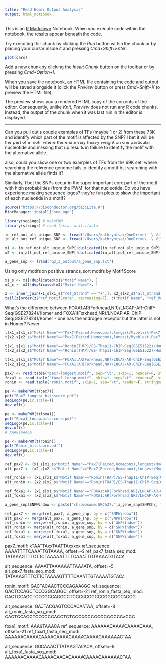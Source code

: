 ```yaml
---
title: "Read Homer Output Analysis"
output: html_notebook
---
```


This is an [R Markdown](http://rmarkdown.rstudio.com) Notebook. When you execute code within the notebook, the results appear beneath the code. 

Try executing this chunk by clicking the *Run* button within the chunk or by placing your cursor inside it and pressing *Cmd+Shift+Enter*. 

```r
plot(cars)
```

Add a new chunk by clicking the *Insert Chunk* button on the toolbar or by pressing *Cmd+Option+I*.

When you save the notebook, an HTML file containing the code and output will be saved alongside it (click the *Preview* button or press *Cmd+Shift+K* to preview the HTML file). 

The preview shows you a rendered HTML copy of the contents of the editor. Consequently, unlike *Knit*, *Preview* does not run any R code chunks. Instead, the output of the chunk when it was last run in the editor is displayed.

---

Can you pull out a couple examples of TFs (maybe 1 or 2) from these 73K and identify which part of the motif is affected by the SNP? I bet it will be the part of a motif where there is a very heavy weight on one particular nucleotide and messing that up results in failure to identify the motif with the alternative allele. 

also, could you show one or two examples of TFs from the 69K set, where searching the reference genome fails to identify a motif but searching with the alternative allele finds it? 

Similarly, I bet the SNPs occur in the super important core part of the motif with high probabilities (from the PWM) for that nucleotide. Do you have experience making sequence logos? they’re fun plots to show the important of each nucleotide in a motif?

```r
source("https://bioconductor.org/biocLite.R")
BiocManager::install("seqLogo")

library(seqLogo) # makePWM
library(stringr) # read.fasta, write.fasta
```

```r

in_ref_not_alt_unique_SNP <- fread("/Users/kathryntsai/OneDrive\ -\ Villanova\ University/College/2018-2019/Summer\ 2019/TFs_eQTLs_Research/RProjects/Project2/q2_3_output/in_ref_not_alt_unique_SNP.txt")
in_alt_not_ref_unique_SNP <- fread("/Users/kathryntsai/OneDrive\ -\ Villanova\ University/College/2018-2019/Summer\ 2019/TFs_eQTLs_Research/RProjects/Project2/q2_3_output/in_alt_not_ref_unique_SNP.txt")

x1 <- in_ref_not_alt_unique_SNP[!duplicated(in_ref_not_alt_unique_SNP),] # 73345
x2 <- in_alt_not_ref_unique_SNP[!duplicated(in_alt_not_ref_unique_SNP),] # 69674

a_gene_snp <- fread("q2_3_output/a_gene_snp.txt")

```

Using only motifs on positive strands, sort motifs by Motif Score
```r

x1_s <- x1[!duplicated(x1$"Motif Name"), ]
x2_s <- x2[!duplicated(x2$"Motif Name"), ]

z <- inner_join(x1_s[x1_s$"ref_Strand" == "+",], x2_s[x2_s$"alt_Strand" == "+",], by="Motif Name")
tail(z[order(z$"ref_MotifScore", decreasing=F), c("Motif Name", "ref_MotifScore", "alt_MotifScore")])

```
What's the difference between FOXA1:AR(Forkhead,NR)/LNCAP-AR-ChIP-Seq(GSE27824)/Homer and FOXA1(Forkhead,NR)/LNCAP-AR-ChIP-Seq(GSE27824)/Homer - one has the androgen receptor but the latter is not in Homer?  Never 

```r
t(x1_s[x1_s$"Motif Name"=="Pax7(Paired,Homeobox),longest/Myoblast-Pax7-ChIP-Seq(GSE25064)/Homer", c("SNPWindow", "ref_Offset", "Motif Name", "ref_Strand", "Sequence")])
t(x2_s[x2_s$"Motif Name"=="Pax7(Paired,Homeobox),longest/Myoblast-Pax7-ChIP-Seq(GSE25064)/Homer", c("SNPWindow", "alt_Offset", "Motif Name", "alt_Strand", "Sequence")])

t(x1_s[x1_s$"Motif Name"=="Ronin(THAP)/ES-Thap11-ChIP-Seq(GSE51522)/Homer", c("SNPWindow", "ref_Offset", "Motif Name", "ref_Strand", "Sequence")])
t(x2_s[x2_s$"Motif Name"=="Ronin(THAP)/ES-Thap11-ChIP-Seq(GSE51522)/Homer", c("SNPWindow", "alt_Offset", "Motif Name", "alt_Strand", "Sequence")])

t(x1_s[x1_s$"Motif Name"=="FOXA1:AR(Forkhead,NR)/LNCAP-AR-ChIP-Seq(GSE27824)/Homer", c("SNPWindow", "ref_Offset", "Motif Name", "ref_Strand", "Sequence")])
t(x2_s[x2_s$"Motif Name"=="FOXA1:AR(Forkhead,NR)/LNCAP-AR-ChIP-Seq(GSE27824)/Homer", c("SNPWindow", "alt_Offset", "Motif Name", "alt_Strand", "Sequence")])

```

```r

pax7 <- read.table("pax7-longest.motif", sep="\t", skip=1, header=F, stringsAsFactors=FALSE)
foxa1 <- read.table("foxa1.lncap.motif", skip=1, sep="\t", header=F, stringsAsFactors=FALSE)
ronin <- read.table("ronin.motif", skip=1, sep="\t", header=F, stringsAsFactors=FALSE)

```

```r

pe <- makePWM(t(pax7))
pdf("Pax7_longest_bitsscore.pdf")
seqLogo(pe,ic.scale=T)
dev.off()

pe <- makePWM(t(foxa1))
pdf("Foxa1_lncap.bitsscore.pdf")
seqLogo(pe,ic.scale=T)
dev.off()
# AAAGTAAACA

pe <- makePWM(t(ronin))
pdf("Ronin_bitsscore.pdf")
seqLogo(pe,ic.scale=T)
dev.off()

```
```r

ref_pax7 <- (x1_s[x1_s$"Motif Name"=="Pax7(Paired,Homeobox),longest/Myoblast-Pax7-ChIP-Seq(GSE25064)/Homer", c("SNPWindow", "ref_Offset", "Motif Name", "ref_Strand", "Sequence")])
alt_pax7 <- (x2_s[x2_s$"Motif Name"=="Pax7(Paired,Homeobox),longest/Myoblast-Pax7-ChIP-Seq(GSE25064)/Homer", c("SNPWindow", "alt_Offset", "Motif Name", "alt_Strand", "Sequence")])

ref_ronin <- (x1_s[x1_s$"Motif Name"=="Ronin(THAP)/ES-Thap11-ChIP-Seq(GSE51522)/Homer", c("SNPWindow", "ref_Offset", "Motif Name", "ref_Strand", "Sequence")])
alt_ronin <- (x2_s[x2_s$"Motif Name"=="Ronin(THAP)/ES-Thap11-ChIP-Seq(GSE51522)/Homer", c("SNPWindow", "alt_Offset", "Motif Name", "alt_Strand", "Sequence")])

ref_foxa1 <- (x1_s[x1_s$"Motif Name"=="FOXA1:AR(Forkhead,NR)/LNCAP-AR-ChIP-Seq(GSE27824)/Homer", c("SNPWindow", "ref_Offset", "Motif Name", "ref_Strand", "Sequence")])
alt_foxa1 <- (x2_s[x2_s$"Motif Name"=="FOXA1:AR(Forkhead,NR)/LNCAP-AR-ChIP-Seq(GSE27824)/Homer", c("SNPWindow", "alt_Offset", "Motif Name", "alt_Strand", "Sequence")])

a_gene_snp$SNPWindow <- paste("chromosome:GRCh37:",a_gene_snp$SNPChr, ":", a_gene_snp$SNPWindowStart, ":", a_gene_snp$SNPWindowEnd,":1", sep="")

ref_pax7 <- merge(ref_pax7, a_gene_snp, by = c("SNPWindow"))
alt_pax7 <- merge(alt_pax7, a_gene_snp, by = c("SNPWindow"))
ref_ronin <- merge(ref_ronin, a_gene_snp, by = c("SNPWindow"))
alt_ronin <- merge(alt_ronin, a_gene_snp, by = c("SNPWindow"))
ref_foxa1 <- merge(ref_foxa1, a_gene_snp, by = c("SNPWindow"))
alt_foxa1 <- merge(alt_foxa1, a_gene_snp, by = c("SNPWindow"))
```

pax7_motif: xTAATTAxxTAATTAxxxxx
ref_sequence: AAAATTTTCAAATTGTAAAA, offset=-5
ref_pax7_fasta_seq_mod: TATAAAGTTTCTTCTAAAAATTTTCAAATTGTAAAATGTACA

alt_sequence: AAAATTAAAAAATTAAAATA, offset=-5
alt_pax7_fasta_seq_mod: TATAAAGTTTCTTCTAAAAGTTTTCAAATTGTAAAATGTACA <!--ACTCCATTTCAAAAACAAAATTAAAAAATTAAAATAAAAAAG-->

ronin_motif: GACTACAACTCCCAGAAGGC
ref_sequence: GACTCCAGCTCCCGGCAGGC, offset=-21
ref_ronin_fasta_seq_mod: GACTCCAGCTCCCGGCAGGCCTCGCGCGGCCCGGGGCCAGCG

alt_sequence: GACTACGAGTCCCACAATAA, offset=-8
alt_ronin_fasta_seq_mod: GACTCCAGCTCCCGGCAGGTCTCGCGCGGCCCGGGGCCAGCG

foxa1_motif: AAAGTAAACA
ref_sequence: AAAAAACAAAACAAAACAAA, offset=-21
ref_foxa1_fasta_seq_mod: AAAAAACAAAACAAAACAAAACAAAACAAAACAAAAAACTAA

alt_sequence: GGCAAACTTATAAGTACACA, offset=-8
alt_foxa1_fasta_seq_mod: AAAAAACAAAACAAAACAACACAAAACAAAACAAAAAACTAA


```r

```


